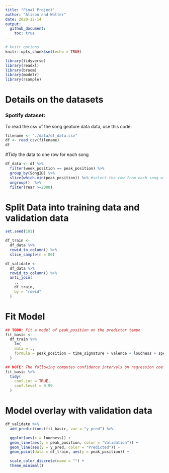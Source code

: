 ```yaml
---
title: "Final Project"
author: "Alison and Walter"
date: 2020-12-14
output:
  github_document:
    toc: true
---
```


```r
# knitr options
knitr::opts_chunk$set(echo = TRUE)
```

```r
library(tidyverse)
library(readxl)
library(broom)
library(modelr)
library(rsample)
```

# Details on the datasets  

<!-- -------------------------------------------------- -->

### Spotify dataset: 
To read the csv of the song geature data data, use this code:

```r
filename <- "./data/df_data.csv"
df <- read_csv(filename)
df

```


#Tidy the data to one row for each song

```r
df_data <- df %>%
  filter(week_position == peak_position) %>%
  group_by(SongID) %>%
  slice(which.min(peak_position)) %>% #select the row from each song with the lowest peak_position.
  ungroup()  %>%
  filter(Year >=2000)
```

# Split Data into training data and validation data

```r
set.seed(101)

df_train <-
  df_data %>%
  rowid_to_column() %>%
  slice_sample(n = 80)

df_validate <-
  df_data %>%
  rowid_to_column() %>%
  anti_join(
    .,
    df_train,
    by = "rowid"
  )
```


# Fit Model

```r

## TODO: Fit a model of peak_position on the predictor tempo
fit_basic <- 
  df_train %>%
    lm(
    data = .,
    formula = peak_position ~ time_signature + valence + loudness + speechiness + key
  )

## NOTE: The following computes confidence intervals on regression coefficients
fit_basic %>%
  tidy(
    conf.int = TRUE,
    conf.level = 0.99
  )


```

# Model overlay with validation data
```r
df_validate %>%
  add_predictions(fit_basic, var = "y_pred") %>%

  ggplot(aes(x = loudness)) +
  geom_line(aes(y = peak_position, color = "Validation")) +
  geom_line(aes(y = y_pred, color = "Predicted")) +
  geom_point(data = df_train, aes(y = peak_position)) +

  scale_color_discrete(name = "") +
  theme_minimal()
```

